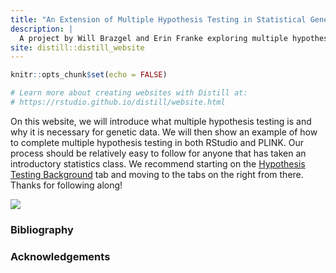 ```yaml
---
title: "An Extension of Multiple Hypothesis Testing in Statistical Genetics"
description: |
  A project by Will Brazgel and Erin Franke exploring multiple hypothesis testing and using RStudio and PLINK to efficiently execute it on genetic data
site: distill::distill_website
---
```


```r
knitr::opts_chunk$set(echo = FALSE)

# Learn more about creating websites with Distill at:
# https://rstudio.github.io/distill/website.html

```

On this website, we will introduce what multiple hypothesis testing is and why it is necessary for genetic data. We will then show an example of how to complete multiple hypothesis testing in both RStudio and PLINK. Our process should be relatively easy to follow for anyone that has taken an introductory statistics class. We recommend starting on the [Hypothesis Testing Background](https://multipletestingextension.netlify.app/multipletesting.html) tab and moving to the tabs on the right from there. Thanks for following along!

![](images/intro.png)

### Bibliography


### Acknowledgements


